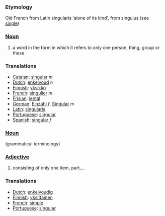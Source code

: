 ===Etymology===
Old French from Latin singularis 'alone of its kind', from singulus (see [[single]])

===[[Noun]]===
# a word in the form in which it refers to only one person, thing, group or these
===Translations===
*[[Catalan]]: [[singular]] ''m''
*[[Dutch]]: [[enkelvoud]] ''n''
*[[Finnish]]: [[yksikkö]]
*[[French]]: [[singulier]] ''m''
*[[Frisian]]: [[iental]]
*[[German]]: [[Einzahl]] ''f'', [[Singular]] ''m''
*[[Latin]]: [[singularis]]
*[[Portuguese]]: [[singular]]
*[[Spanish]]: [[singular]] ''f''

===[[Noun]]===
(grammatical terminology)

===[[Adjective]]===
# consisting of only one item, part,...

===Translations===
*[[Dutch]]: [[enkelvoudig]]
*[[Finnish]]: [[yksittäinen]]
*[[French]]: [[simple]]
*[[Portuguese]]: [[singular]]